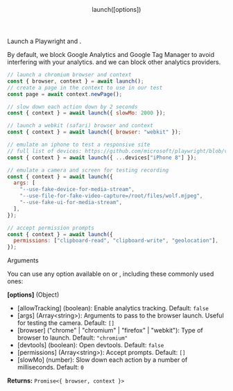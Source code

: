 
<Layout>

<Header>launch([options])</Header>

Launch a Playwright <Playwright browser /> and <Playwright context />.

By default, we block Google Analytics and Google Tag Manager to avoid interfering with your analytics. <MessageUs/> and we can block other analytics providers.

```js
// launch a chromium browser and context
const { browser, context } = await launch();
// create a page in the context to use in our test
const page = await context.newPage();

// slow down each action down by 2 seconds
const { context } = await launch({ slowMo: 2000 });

// launch a webkit (safari) browser and context
const { context } = await launch({ browser: "webkit" });

// emulate an iphone to test a responsive site
// full list of devices: https://github.com/microsoft/playwright/blob/v1.8.0/src/server/deviceDescriptors.js
const { context } = await launch({ ...devices["iPhone 8"] });

// emulate a camera and screen for testing recording
const { context } = await launch({
  args: [
    "--use-fake-device-for-media-stream",
    "--use-file-for-fake-video-capture=/root/files/wolf.mjpeg",
    "--use-fake-ui-for-media-stream",
  ],
});

// accept permission prompts
const { context } = await launch({
  permissions: ["clipboard-read", "clipboard-write", "geolocation"],
});
```

<SubHeader>Arguments</SubHeader>

You can use any option available on <Playwright launch /> or <Playwright newContext />, including these commonly used ones:

**[options]** (Object)

- [allowTracking] (boolean): Enable analytics tracking. Default: `false`
- [args] (Array<string\>): Arguments to pass to the browser launch. Useful for testing the camera. Default: `[]`
- [browser] ("chrome" | "chromium" | "firefox" | "webkit"): Type of browser to launch. Default: `"chromium"`
- [devtools] (boolean): Open devtools. Default: `false`
- [permissions] (Array<string\>): Accept <Playwright permission /> prompts. Default: `[]`
- [slowMo] (number): Slow down each action by a number of milliseconds. Default: `0`

**Returns:** `Promise<{ browser, context }>`

</Layout>
